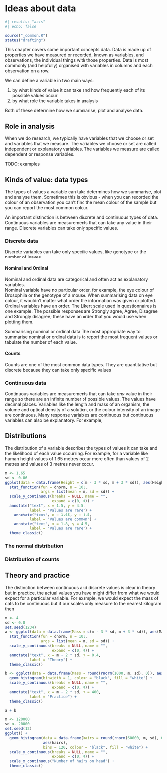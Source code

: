 # Ideas about data


```r
#| results: "asis"
#| echo: false

source("_common.R")
status("drafting")
```
This chapter covers some important concepts data. Data is made up of properties we have measured or recorded, known as variables, and observations, the individual things with those properties. Data is most commonly (and helpfully) organised with variables in columns and each observation on a row.

We can define a variable in two main ways:

1. by what kinds of value it can take and how frequently each of its possible values occur
2. by what role the variable takes in analysis

Both of these determine how we summarise, plot and analyse data.


## Role in analysis

When we do research, we typically have variables that we choose or set and variables that we measure. The variables we choose or set are called independent or explanatory variables. The variables we measure are called dependent or response variables. 



TODO: examples

## Kinds of value: data types

The types of values a variable can take determines how we summarise, plot and analyse them. Sometimes this is obvious - when you can recorded the colour of an observation you can't find the mean colour of the sample but you can report the most common colour.

An important distinction is between discrete and continuous types of data. Continuous variables are measurements that can take any value in their range. Discrete variables can take only specific values.

### Discrete data
Discrete variables can take only specific values, like genotype or the number of leaves

#### Nominal and Ordinal
Nominal and ordinal data are categorical and often act as explanatory variables.  
Nominal variable have no particular order, for example, the eye colour of Drosophila or the genotype of a mouse. When summarising data on eye colour, it wouldn't matter what order the information was given or plotted. Ordinal variables have an order. The Likert scale used in questionnaires is one example. The possible responses are Strongly agree, Agree, Disagree and Strongly disagree; these have an order that you would use when plotting them.

Summarising nominal or ordinal data
The most appropriate way to summarise nominal or ordinal data is to report the most frequent values or tabulate the number of each value.

#### Counts
Counts are one of the most common data types. They are quantitative but discrete because they can take only specific values

### Continuous data

Continuous variables are measurements that can take *any* value in their range so there are an infinite number of possible values. The values have decimal places. Variables like the length and mass of an organism, the volume and optical density of a solution, or the colour intensity of an image are continuous. Many response variables are continuous but continuous variables can also be explanatory. For example,


## Distributions

The distribution of a variable describes the types of values it can take and the likelihood of each value occurring. For example, for a variable like human height values of 1.65 metres occur more often than values of 2 metres and values of 3 metres never occur.

```r
m <- 1.65
sd <- 0.06
ggplot(data = data.frame(Height = c(m - 3 * sd, m + 3 * sd)), aes(Height)) +
  stat_function(fun = dnorm, n = 101, 
                args = list(mean = m, sd = sd)) +
  scale_y_continuous(breaks = NULL, name = "",
                     expand = c(0, 0)) +
  annotate("text", x = 1.5, y = 4.5,
           label = "Values are rare") +
    annotate("text", x = 1.65, y = 4.5,
           label = "Values are common") +
    annotate("text", x = 1.8, y = 4.5,
           label = "Values are rare") +
  theme_classic()
```



### The normal distribution

### Distribution of counts


## Theory and practice
The distinction between continuous and discrete values is clear in theory but in practice, the actual values you have might differ from what we would expect for a particular variable. For example, we would expect the mass of cats to be continuous but if our scales only measure to the nearest kilogram then 

```r
m <- 4
sd <- 0.8
set.seed(1234)
a <- ggplot(data = data.frame(Mass = c(m - 3 * sd, m + 3 * sd)), aes(Mass)) +
  stat_function(fun = dnorm, n = 101, 
                args = list(mean = m, sd = sd)) + 
  scale_y_continuous(breaks = NULL, name = "", 
                     expand = c(0, 0)) +
  annotate("text", x = m - 2 * sd, y = 0.4,
           label = "Theory") +
  theme_classic()

b <- ggplot(data = data.frame(Mass = round(rnorm(1000, m, sd), 0)), aes(Mass)) +
  geom_histogram(binwidth = 1, colour = "black", fill = "white") +
  scale_y_continuous(breaks = NULL, name = "",
                     expand = c(0, 0)) +
  annotate("text", x = m - 2 * sd, y = 400,
           label = "Practice") +
  theme_classic()

a + b
```



```r
m <- 120000
sd <- 20000
set.seed(12)
ggplot() +
  geom_histogram(data = data.frame(hairs = round(rnorm(60000, m, sd), 0)),
                 aes(hairs),
                 bins = 120, colour = "black", fill = "white") +
  scale_y_continuous(breaks = NULL, name = "",
                     expand = c(0, 0)) +
  scale_x_continuous("Number of hairs on head") +
  theme_classic()


```


